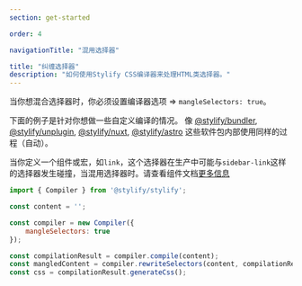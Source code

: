 ```yaml
---
section: get-started

order: 4

navigationTitle: "混用选择器"

title: "纠缠选择器"
description: "如何使用Stylify CSS编译器来处理HTML类选择器。"
---
```


当你想混合选择器时，你必须设置编译器选项 => `mangleSelectors: true`。

下面的例子是针对你想做一些自定义编译的情况。
像 [@stylify/bundler](/zh/docs/bundler), [@stylify/unplugin](/zh/docs/unplugin), [@stylify/nuxt](/zh/docs/nuxt), [@stylify/astro](/zh/docs/astro) 这些软件包内部使用同样的过程（自动）。

<Note>当你定义一个组件或宏，如<code>link</code>，这个选择器在生产中可能与<code>sidebar-link</code>这样的选择器发生碰撞，当混用选择器时。请查看组件文档[更多信息](/zh/docs/stylify/compiler#components)</Note>

```javascript
import { Compiler } from '@stylify/stylify';

const content = '';

const compiler = new Compiler({
	mangleSelectors: true
});

const compilationResult = compiler.compile(content);
const mangledContent = compiler.rewriteSelectors(content, compilationResult);
const css = compilationResult.generateCss();
```
